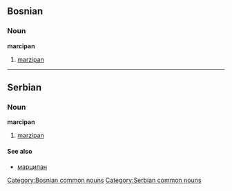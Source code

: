 ==Bosnian==
===Noun===
'''marcipan'''
#[[marzipan]]
[[Category:Bosnian common nouns]]

----

==Serbian==
===Noun===
'''marcipan'''
#[[marzipan]]
====See also====
*[[марципан]]
[[Category:Serbian common nouns]]